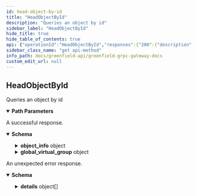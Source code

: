 ```yaml
---
id: head-object-by-id
title: "HeadObjectById"
description: "Queries an object by id"
sidebar_label: "HeadObjectById"
hide_title: true
hide_table_of_contents: true
api: {"operationId":"HeadObjectById","responses":{"200":{"description":"A successful response.","content":{"*/*":{"schema":{"type":"object","properties":{"object_info":{"type":"object","properties":{"owner":{"type":"string","title":"owner is the object owner"},"creator":{"type":"string","title":"creator is the address of the uploader, it always be same as owner address"},"bucket_name":{"type":"string","title":"bucket_name is the name of the bucket"},"object_name":{"type":"string","title":"object_name is the name of object"},"id":{"type":"string","title":"id is the unique identifier of object"},"local_virtual_group_id":{"type":"integer","format":"int64"},"payload_size":{"type":"string","format":"uint64","title":"payloadSize is the total size of the object payload"},"visibility":{"description":"visibility defines the highest permissions for object. When an object is public, everyone can access it.","type":"string","enum":["VISIBILITY_TYPE_UNSPECIFIED","VISIBILITY_TYPE_PUBLIC_READ","VISIBILITY_TYPE_PRIVATE","VISIBILITY_TYPE_INHERIT"],"default":"VISIBILITY_TYPE_UNSPECIFIED"},"content_type":{"type":"string","description":"content_type define the format of the object which should be a standard MIME type."},"create_at":{"type":"string","format":"int64","title":"create_at define the block timestamp when the object is created"},"object_status":{"description":"object_status define the upload status of the object.","type":"string","enum":["OBJECT_STATUS_CREATED","OBJECT_STATUS_SEALED","OBJECT_STATUS_DISCONTINUED"],"default":"OBJECT_STATUS_CREATED"},"redundancy_type":{"description":"redundancy_type define the type of the redundancy which can be multi-replication or EC.","type":"string","enum":["REDUNDANCY_EC_TYPE","REDUNDANCY_REPLICA_TYPE"],"default":"REDUNDANCY_EC_TYPE"},"source_type":{"description":"source_type define the source of the object.","type":"string","enum":["SOURCE_TYPE_ORIGIN","SOURCE_TYPE_MIRROR_PENDING","SOURCE_TYPE_BSC_CROSS_CHAIN","SOURCE_TYPE_OP_CROSS_CHAIN"],"default":"SOURCE_TYPE_ORIGIN","title":"SourceType represents the source of resource creation, which can\nfrom Greenfield native or from a cross-chain transfer from BSC"},"checksums":{"type":"array","items":{"type":"string","format":"byte"},"title":"checksums define the root hash of the pieces which stored in a SP.\nadd omit tag to omit the field when converting to NFT metadata"},"tags":{"title":"tags defines a list of tags the object has","type":"object","properties":{"tags":{"type":"array","items":{"type":"object","properties":{"key":{"type":"string"},"value":{"type":"string"}}},"title":"tags defines a list of tags the resource has"}}}}},"global_virtual_group":{"type":"object","properties":{"id":{"type":"integer","format":"int64","description":"ID represents the unique identifier of the global virtual group."},"family_id":{"type":"integer","format":"int64","description":"Family ID represents the identifier of the GVG family that the group belongs to."},"primary_sp_id":{"type":"integer","format":"int64","description":"Primary SP ID represents the unique identifier of the primary storage provider in the group."},"secondary_sp_ids":{"type":"array","items":{"type":"integer","format":"int64"},"description":"Secondary SP IDs represents the list of unique identifiers of the secondary storage providers in the group."},"stored_size":{"type":"string","format":"uint64","description":"Stored size represents the size of the stored objects within the group."},"virtual_payment_address":{"type":"string","description":"Virtual payment address represents the payment address associated with the group."},"total_deposit":{"type":"string","description":"Total deposit represents the number of tokens deposited by this storage provider for staking."}},"description":"A global virtual group consists of one primary SP (SP) and multiple secondary SP.\nEvery global virtual group must belong to a GVG family, and the objects of each\nbucket must be stored in a GVG within a group family."}}}}}},"default":{"description":"An unexpected error response.","content":{"*/*":{"schema":{"type":"object","properties":{"error":{"type":"string"},"code":{"type":"integer","format":"int32"},"message":{"type":"string"},"details":{"type":"array","items":{"type":"object","properties":{"type_url":{"type":"string"},"value":{"type":"string","format":"byte"}}}}}}}}}},"parameters":[{"name":"object_id","in":"path","required":true,"schema":{"type":"string"}}],"tags":["storage"],"description":"Queries an object by id","method":"get","path":"/greenfield/storage/head_object_by_id/{object_id}","servers":[{"url":"https://greenfield-chain.bnbchain.org","description":"Mainnet RPC (uses live data)"},{"url":"https://gnfd-testnet-fullnode-tendermint-us.bnbchain.org","description":"Testnet RPC (uses test data)"}],"info":{"title":"Greenfield - gRPC Gateway docs","description":"A REST interface for state queries","version":"1.0.0"},"postman":{"name":"HeadObjectById","description":{"content":"Queries an object by id","type":"text/plain"},"url":{"path":["greenfield","storage","head_object_by_id",":object_id"],"host":["{{baseUrl}}"],"query":[],"variable":[{"disabled":false,"description":{"content":"(Required) ","type":"text/plain"},"type":"any","value":"","key":"object_id"}]},"header":[{"key":"Accept","value":"*/*"}],"method":"GET"}}
sidebar_class_name: "get api-method"
info_path: docs/greenfield-api/greenfield-grpc-gateway-docs
custom_edit_url: null
---
```



## HeadObjectById



Queries an object by id

<details style={{"marginBottom":"1rem"}} data-collapsed={false} open={true}><summary style={{}}><strong>Path Parameters</strong></summary><div><ul><ParamsItem className={"paramsItem"} param={{"name":"object_id","in":"path","required":true,"schema":{"type":"string"}}}></ParamsItem></ul></div></details><div><ApiTabs><TabItem label={"200"} value={"200"}><div>

A successful response.

</div><div><MimeTabs schemaType={"response"}><TabItem label={"*/*"} value={"*/*"}><SchemaTabs><TabItem label={"Schema"} value={"Schema"}><details style={{}} data-collapsed={false} open={true}><summary style={{"textAlign":"left"}}><strong>Schema</strong></summary><div style={{"textAlign":"left","marginLeft":"1rem"}}></div><ul style={{"marginLeft":"1rem"}}><SchemaItem collapsible={true} className={"schemaItem"}><details style={{}}><summary style={{}}><strong>object_info</strong><span style={{"opacity":"0.6"}}> object</span></summary><div style={{"marginLeft":"1rem"}}><SchemaItem collapsible={false} name={"owner"} required={false} schemaName={"owner is the object owner"} qualifierMessage={undefined} schema={{"type":"string","title":"owner is the object owner"}}></SchemaItem><SchemaItem collapsible={false} name={"creator"} required={false} schemaName={"creator is the address of the uploader, it always be same as owner address"} qualifierMessage={undefined} schema={{"type":"string","title":"creator is the address of the uploader, it always be same as owner address"}}></SchemaItem><SchemaItem collapsible={false} name={"bucket_name"} required={false} schemaName={"bucket_name is the name of the bucket"} qualifierMessage={undefined} schema={{"type":"string","title":"bucket_name is the name of the bucket"}}></SchemaItem><SchemaItem collapsible={false} name={"object_name"} required={false} schemaName={"object_name is the name of object"} qualifierMessage={undefined} schema={{"type":"string","title":"object_name is the name of object"}}></SchemaItem><SchemaItem collapsible={false} name={"id"} required={false} schemaName={"id is the unique identifier of object"} qualifierMessage={undefined} schema={{"type":"string","title":"id is the unique identifier of object"}}></SchemaItem><SchemaItem collapsible={false} name={"local_virtual_group_id"} required={false} schemaName={"int64"} qualifierMessage={undefined} schema={{"type":"integer","format":"int64"}}></SchemaItem><SchemaItem collapsible={false} name={"payload_size"} required={false} schemaName={"uint64"} qualifierMessage={undefined} schema={{"type":"string","format":"uint64","title":"payloadSize is the total size of the object payload"}}></SchemaItem><SchemaItem collapsible={false} name={"visibility"} required={false} schemaName={"string"} qualifierMessage={"**Possible values:** [`VISIBILITY_TYPE_UNSPECIFIED`, `VISIBILITY_TYPE_PUBLIC_READ`, `VISIBILITY_TYPE_PRIVATE`, `VISIBILITY_TYPE_INHERIT`]"} schema={{"description":"visibility defines the highest permissions for object. When an object is public, everyone can access it.","type":"string","enum":["VISIBILITY_TYPE_UNSPECIFIED","VISIBILITY_TYPE_PUBLIC_READ","VISIBILITY_TYPE_PRIVATE","VISIBILITY_TYPE_INHERIT"],"default":"VISIBILITY_TYPE_UNSPECIFIED"}}></SchemaItem><SchemaItem collapsible={false} name={"content_type"} required={false} schemaName={"string"} qualifierMessage={undefined} schema={{"type":"string","description":"content_type define the format of the object which should be a standard MIME type."}}></SchemaItem><SchemaItem collapsible={false} name={"create_at"} required={false} schemaName={"int64"} qualifierMessage={undefined} schema={{"type":"string","format":"int64","title":"create_at define the block timestamp when the object is created"}}></SchemaItem><SchemaItem collapsible={false} name={"object_status"} required={false} schemaName={"string"} qualifierMessage={"**Possible values:** [`OBJECT_STATUS_CREATED`, `OBJECT_STATUS_SEALED`, `OBJECT_STATUS_DISCONTINUED`]"} schema={{"description":"object_status define the upload status of the object.","type":"string","enum":["OBJECT_STATUS_CREATED","OBJECT_STATUS_SEALED","OBJECT_STATUS_DISCONTINUED"],"default":"OBJECT_STATUS_CREATED"}}></SchemaItem><SchemaItem collapsible={false} name={"redundancy_type"} required={false} schemaName={"string"} qualifierMessage={"**Possible values:** [`REDUNDANCY_EC_TYPE`, `REDUNDANCY_REPLICA_TYPE`]"} schema={{"description":"redundancy_type define the type of the redundancy which can be multi-replication or EC.","type":"string","enum":["REDUNDANCY_EC_TYPE","REDUNDANCY_REPLICA_TYPE"],"default":"REDUNDANCY_EC_TYPE"}}></SchemaItem><SchemaItem collapsible={false} name={"source_type"} required={false} schemaName={"SourceType represents the source of resource creation, which can\nfrom Greenfield native or from a cross-chain transfer from BSC"} qualifierMessage={"**Possible values:** [`SOURCE_TYPE_ORIGIN`, `SOURCE_TYPE_MIRROR_PENDING`, `SOURCE_TYPE_BSC_CROSS_CHAIN`, `SOURCE_TYPE_OP_CROSS_CHAIN`]"} schema={{"description":"source_type define the source of the object.","type":"string","enum":["SOURCE_TYPE_ORIGIN","SOURCE_TYPE_MIRROR_PENDING","SOURCE_TYPE_BSC_CROSS_CHAIN","SOURCE_TYPE_OP_CROSS_CHAIN"],"default":"SOURCE_TYPE_ORIGIN","title":"SourceType represents the source of resource creation, which can\nfrom Greenfield native or from a cross-chain transfer from BSC"}}></SchemaItem><SchemaItem collapsible={false} name={"checksums"} required={false} schemaName={"byte[]"} qualifierMessage={undefined} schema={{"type":"array","items":{"type":"string","format":"byte"},"title":"checksums define the root hash of the pieces which stored in a SP.\nadd omit tag to omit the field when converting to NFT metadata"}}></SchemaItem><SchemaItem collapsible={true} className={"schemaItem"}><details style={{}}><summary style={{}}><strong>tags</strong><span style={{"opacity":"0.6"}}> object</span></summary><div style={{"marginLeft":"1rem"}}><SchemaItem collapsible={true} className={"schemaItem"}><details style={{}}><summary style={{}}><strong>tags</strong><span style={{"opacity":"0.6"}}> object[]</span></summary><div style={{"marginLeft":"1rem"}}><li><div style={{"fontSize":"var(--ifm-code-font-size)","opacity":"0.6","marginLeft":"-.5rem","paddingBottom":".5rem"}}>Array [</div></li><SchemaItem collapsible={false} name={"key"} required={false} schemaName={"string"} qualifierMessage={undefined} schema={{"type":"string"}}></SchemaItem><SchemaItem collapsible={false} name={"value"} required={false} schemaName={"string"} qualifierMessage={undefined} schema={{"type":"string"}}></SchemaItem><li><div style={{"fontSize":"var(--ifm-code-font-size)","opacity":"0.6","marginLeft":"-.5rem"}}>]</div></li></div></details></SchemaItem></div></details></SchemaItem></div></details></SchemaItem><SchemaItem collapsible={true} className={"schemaItem"}><details style={{}}><summary style={{}}><strong>global_virtual_group</strong><span style={{"opacity":"0.6"}}> object</span></summary><div style={{"marginLeft":"1rem"}}><div style={{"marginTop":".5rem","marginBottom":".5rem"}}>

A global virtual group consists of one primary SP (SP) and multiple secondary SP.
Every global virtual group must belong to a GVG family, and the objects of each
bucket must be stored in a GVG within a group family.

</div><SchemaItem collapsible={false} name={"id"} required={false} schemaName={"int64"} qualifierMessage={undefined} schema={{"type":"integer","format":"int64","description":"ID represents the unique identifier of the global virtual group."}}></SchemaItem><SchemaItem collapsible={false} name={"family_id"} required={false} schemaName={"int64"} qualifierMessage={undefined} schema={{"type":"integer","format":"int64","description":"Family ID represents the identifier of the GVG family that the group belongs to."}}></SchemaItem><SchemaItem collapsible={false} name={"primary_sp_id"} required={false} schemaName={"int64"} qualifierMessage={undefined} schema={{"type":"integer","format":"int64","description":"Primary SP ID represents the unique identifier of the primary storage provider in the group."}}></SchemaItem><SchemaItem collapsible={false} name={"secondary_sp_ids"} required={false} schemaName={"int64[]"} qualifierMessage={undefined} schema={{"type":"array","items":{"type":"integer","format":"int64"},"description":"Secondary SP IDs represents the list of unique identifiers of the secondary storage providers in the group."}}></SchemaItem><SchemaItem collapsible={false} name={"stored_size"} required={false} schemaName={"uint64"} qualifierMessage={undefined} schema={{"type":"string","format":"uint64","description":"Stored size represents the size of the stored objects within the group."}}></SchemaItem><SchemaItem collapsible={false} name={"virtual_payment_address"} required={false} schemaName={"string"} qualifierMessage={undefined} schema={{"type":"string","description":"Virtual payment address represents the payment address associated with the group."}}></SchemaItem><SchemaItem collapsible={false} name={"total_deposit"} required={false} schemaName={"string"} qualifierMessage={undefined} schema={{"type":"string","description":"Total deposit represents the number of tokens deposited by this storage provider for staking."}}></SchemaItem></div></details></SchemaItem></ul></details></TabItem><TabItem label={"Example (from schema)"} value={"Example (from schema)"}><ResponseSamples responseExample={"{\n  \"object_info\": {\n    \"owner\": \"string\",\n    \"creator\": \"string\",\n    \"bucket_name\": \"string\",\n    \"object_name\": \"string\",\n    \"id\": \"string\",\n    \"local_virtual_group_id\": 0,\n    \"payload_size\": \"string\",\n    \"visibility\": \"VISIBILITY_TYPE_UNSPECIFIED\",\n    \"content_type\": \"string\",\n    \"create_at\": \"string\",\n    \"object_status\": \"OBJECT_STATUS_CREATED\",\n    \"redundancy_type\": \"REDUNDANCY_EC_TYPE\",\n    \"source_type\": \"SOURCE_TYPE_ORIGIN\",\n    \"checksums\": [\n      \"string\"\n    ],\n    \"tags\": {\n      \"tags\": [\n        {\n          \"key\": \"string\",\n          \"value\": \"string\"\n        }\n      ]\n    }\n  },\n  \"global_virtual_group\": {\n    \"id\": 0,\n    \"family_id\": 0,\n    \"primary_sp_id\": 0,\n    \"secondary_sp_ids\": [\n      0\n    ],\n    \"stored_size\": \"string\",\n    \"virtual_payment_address\": \"string\",\n    \"total_deposit\": \"string\"\n  }\n}"} language={"json"}></ResponseSamples></TabItem></SchemaTabs></TabItem></MimeTabs></div></TabItem><TabItem label={"default"} value={"default"}><div>

An unexpected error response.

</div><div><MimeTabs schemaType={"response"}><TabItem label={"*/*"} value={"*/*"}><SchemaTabs><TabItem label={"Schema"} value={"Schema"}><details style={{}} data-collapsed={false} open={true}><summary style={{"textAlign":"left"}}><strong>Schema</strong></summary><div style={{"textAlign":"left","marginLeft":"1rem"}}></div><ul style={{"marginLeft":"1rem"}}><SchemaItem collapsible={false} name={"error"} required={false} schemaName={"string"} qualifierMessage={undefined} schema={{"type":"string"}}></SchemaItem><SchemaItem collapsible={false} name={"code"} required={false} schemaName={"int32"} qualifierMessage={undefined} schema={{"type":"integer","format":"int32"}}></SchemaItem><SchemaItem collapsible={false} name={"message"} required={false} schemaName={"string"} qualifierMessage={undefined} schema={{"type":"string"}}></SchemaItem><SchemaItem collapsible={true} className={"schemaItem"}><details style={{}}><summary style={{}}><strong>details</strong><span style={{"opacity":"0.6"}}> object[]</span></summary><div style={{"marginLeft":"1rem"}}><li><div style={{"fontSize":"var(--ifm-code-font-size)","opacity":"0.6","marginLeft":"-.5rem","paddingBottom":".5rem"}}>Array [</div></li><SchemaItem collapsible={false} name={"type_url"} required={false} schemaName={"string"} qualifierMessage={undefined} schema={{"type":"string"}}></SchemaItem><SchemaItem collapsible={false} name={"value"} required={false} schemaName={"byte"} qualifierMessage={undefined} schema={{"type":"string","format":"byte"}}></SchemaItem><li><div style={{"fontSize":"var(--ifm-code-font-size)","opacity":"0.6","marginLeft":"-.5rem"}}>]</div></li></div></details></SchemaItem></ul></details></TabItem><TabItem label={"Example (from schema)"} value={"Example (from schema)"}><ResponseSamples responseExample={"{\n  \"error\": \"string\",\n  \"code\": 0,\n  \"message\": \"string\",\n  \"details\": [\n    {\n      \"type_url\": \"string\",\n      \"value\": \"string\"\n    }\n  ]\n}"} language={"json"}></ResponseSamples></TabItem></SchemaTabs></TabItem></MimeTabs></div></TabItem></ApiTabs></div>
      